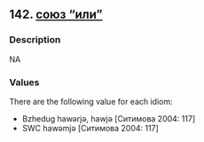 ## 142. <a href =  'https://agricolamz.github.io/The_Circassian_Isoglosses_Database/142.html'>союз "или"</a>
### Description

NA


### Values
There are the following value for each idiom:

* Bzhedug hawərjə, hawjə [Ситимова 2004: 117]
* SWC hawəmjə [Ситимова 2004: 117]

